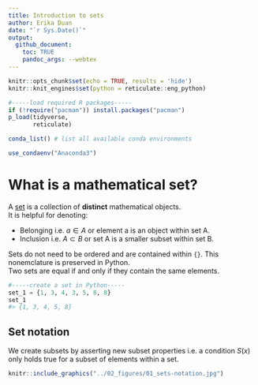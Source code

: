 ```yaml
---
title: Introduction to sets  
author: Erika Duan  
date: "`r Sys.Date()`"  
output: 
  github_document:
    toc: TRUE
    pandoc_args: --webtex 
---
```


```r
knitr::opts_chunk$set(echo = TRUE, results = 'hide')
knitr::knit_engines$set(python = reticulate::eng_python)
```

```r
#-----load required R packages-----
if (!require("pacman")) install.packages("pacman") 
p_load(tidyverse,
       reticulate) 

conda_list() # list all available conda environments

use_condaenv("Anaconda3")
```


# What is a mathematical set?  

A [set](https://en.wikipedia.org/wiki/Set_(mathematics)) is a collection of **distinct** mathematical objects.     
It is helpful for denoting:

+ Belonging i.e. $a \in A$ or element a is an object within set A.     
+ Inclusion i.e. $A \subset B$ or set A is a smaller subset within set B.           

Sets do not need to be ordered and are contained within `{}`. This nonemclature is preserved in Python.     
Two sets are equal if and only if they contain the same elements.  

```python
#-----create a set in Python-----   
set_1 = {1, 3, 4, 3, 5, 8, 8}
set_1
#> {1, 3, 4, 5, 8}  
```


## Set notation  

We create subsets by asserting new subset properties i.e. a condition $S(x)$ only holds true for a subset of elements within a set.   

```r
knitr::include_graphics("../02_figures/01_sets-notation.jpg")
```

